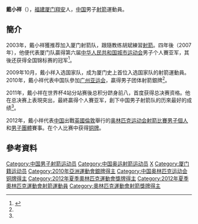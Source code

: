 {{Infobox sportsperson
| headercolor    = #C0C0C0
| name           = 戴小祥
| image          = Dai Xiaoxiang.jpg
| imagesize      =
| caption        =
| birthname      =
| fullname       =
| nickname       =
| nationality    = 
| residence      =
| birthdate      = {{birth_date_and_age|1990|12|15}}<ref name="伦敦奥运">{{cite web|title=2012伦敦奥运会中国体育代表团成员名录 - 戴小祥|url=http://2012teamchina.olympic.cn/index.php/personview/persons/16111|access-date=2012-07-17|archive-date=2012-08-15|archive-url=https://web.archive.org/web/20120815003233/http://2012teamchina.olympic.cn/index.php/personview/persons/16111|dead-url=no}}{{zh-cn}}</ref>
| birthplace     = {{CHN}}[[福建省|福建省]][[厦门市|厦门市]][[翔安区|翔安区]]
| height         = {{height|m=1.78}}<ref name="伦敦奥运"/>
| weight         = {{weight|kg=70}}<ref name="伦敦奥运"/>
| website        = 
| country        = {{CHN}}
| sport          = 男子[[射箭|射箭]]
| collegeteam    =
| club           =
| team           =
| turnedpro      =
| coach          = [[刘希源|刘希源]]<ref name="伦敦奥运"/>
| retired        =
| coaching       =
| worlds         =
| regionals      =
| nationals      =
| olympics       =
| paralympics    =
| highestranking =
| pb             =
| medaltemplates = 
{{MedalCompetition|[[奧林匹克運動會|奧林匹克運動會]]}}
{{MedalBronze|[[2012年夏季奧林匹克運動會|2012年伦敦]]|[[2012年夏季奧林匹克運動會射箭比賽－男子個人|男子個人]]}}
{{MedalCompetition | [[亞洲運動會|亞洲運動會]]}}
{{MedalSilver| [[2010年亞洲運動會|2010年 廣州]] | [[2010年亞洲運動會射箭比賽|男子團體]] }}
| show-medals    = yes
}}
'''戴小祥'''（{{bd|1990年|12月15日}}），[[福建|福建]][[厦门|厦门]][[翔安|翔安]]人，[[中国|中国]]男子[[射箭|射箭]]運動員。

==簡介==
2003年，戴小祥獲推荐加入厦门射箭队，跟隨教练胡斌練習[[射箭|射箭]]。四年後（2007年），他便代表厦门队贏得第六届[[中华人民共和国城市运动会|中华人民共和国城市运动会]]男子个人賽亚军，其後还获得全国锦标赛的冠军<ref name="厦门网0327">{{cite news|title=翔安小伙戴小祥 进军伦敦奥运会|url=http://www.xmnn.cn/xiangan/jdgz/201203/t20120327_2236025.htm|newspaper=厦门网|date=2012-03-27|deadurl=yes|archiveurl=https://web.archive.org/web/20120729181400/http://www.xmnn.cn/xiangan/jdgz/201203/t20120327_2236025.htm|archivedate=2012-07-29}}</ref>。

2009年10月，戴小祥入选国家队，成为厦门史上首位入选国家队的射箭運動員。2010年，戴小祥代表中国队參加[[广州亚运会|广州亚运会]]，贏得男子团体射箭銀牌<ref name="厦门网0327"/>。

2011年，戴小祥在世界杯4站分站赛後总积分跻身前八，首度获得总决赛资格。他在总决赛上表現突出，最終贏得个人賽亚军，創下中国男子射箭队的历來最好的成绩<ref name="厦门网0327"/>。

2012年，戴小祥代表[[2012年夏季奥林匹克运动会中国代表团|中国]]出戰[[英國|英國]][[倫敦|倫敦]]舉行的[[2012年夏季奥林匹克运动会|奥林匹克运动会]][[2012年夏季奧林匹克運動會射箭比賽|射箭比賽]][[2012年夏季奧林匹克運動會射箭比賽－男子個人|男子個人]]和[[2012年夏季奧林匹克運動會射箭比賽－男子團體|男子團體]]賽事。在个人比赛中获得[[铜牌|铜牌]]。

==參考資料==
{{Reflist}}

{{DEFAULTSORT:Dai Xiaoxiang}}
[[Category:中国男子射箭运动员|Category:中国男子射箭运动员]]
[[Category:中国奥运射箭运动员|Category:中国奥运射箭运动员]]
[[Category:戴姓|X]]
[[Category:厦门籍运动员|Category:厦门籍运动员]]
[[Category:2010年亞洲運動會銀牌得主|Category:2010年亞洲運動會銀牌得主]]
[[Category:中国奥林匹克运动会铜牌得主|Category:中国奥林匹克运动会铜牌得主]]
[[Category:2012年夏季奧林匹克運動會獎牌得主|Category:2012年夏季奧林匹克運動會獎牌得主]]
[[Category:2012年夏季奧林匹克運動會射箭運動員|Category:2012年夏季奧林匹克運動會射箭運動員]]
[[Category:奧林匹克運動會射箭獎牌得主|Category:奧林匹克運動會射箭獎牌得主]]